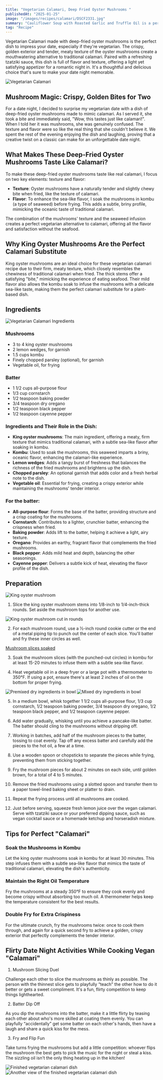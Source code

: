 ```yaml
---
title: "Vegetarian Calamari, Deep Fried Oyster Mushrooms "
publishedAt: "2025-01-25"
image: "/images/recipes/calamari/DSCF2331.jpg"
summary: "Cauliflower Soup with Roasted Garlic and Truffle Oil is a perfect date night dish that's both elegant and comforting."
tag: "Recipe"
---
```


Vegetarian Calamari made with deep-fried oyster mushrooms is the perfect dish to impress your date, especially if they're vegetarian. The crispy, golden exterior and tender, meaty texture of the oyster mushrooms create a mouthwatering alternative to traditional calamari. Paired with a refreshing tzatziki sauce, this dish is full of flavor and texture, offering a light yet satisfying appetizer for a romantic night in. It's a thoughtful and delicious choice that's sure to make your date night memorable.

![Vegetarian Calamari](/images/recipes/calamari/DSCF2345.jpg)

## Mushroom Magic: Crispy, Golden Bites for Two

For a date night, I decided to surprise my vegetarian date with a dish of deep-fried oyster mushrooms made to mimic calamari. As I served it, she took a bite and immediately said, "Wow, this tastes just like calamari!". When I told her it was mushrooms, she was genuinely confused. The texture and flavor were so like the real thing that she couldn't believe it. We spent the rest of the evening enjoying the dish and laughing, proving that a creative twist on a classic can make for an unforgettable date night.

## What Makes These Deep-Fried Oyster Mushrooms Taste Like Calamari?

To make these deep-fried oyster mushrooms taste like real calamari, I focus on two key elements: texture and flavor:

- **Texture**: Oyster mushrooms have a naturally tender and slightly chewy bite when fried, like the texture of calamari.
- **Flavor**: To enhance the sea-like flavor, I soak the mushrooms in kombu (a type of seaweed) before frying. This adds a subtle, briny profile, mimicking the oceanic taste of traditional calamari.

The combination of the mushrooms' texture and the seaweed infusion creates a perfect vegetarian alternative to calamari, offering all the flavor and satisfaction without the seafood.

## Why King Oyster Mushrooms Are the Perfect Calamari Substitute

King oyster mushrooms are an ideal choice for these vegetarian calamari recipe due to their firm, meaty texture, which closely resembles the chewiness of traditional calamari when fried. The thick stems offer a satisfying "bite," mimicking the experience of eating seafood. Their mild flavor also allows the kombu soak to infuse the mushrooms with a delicate sea-like taste, making them the perfect calamari substitute for a plant-based dish.

## Ingredients

![Vegetarian Calamari Ingredients](/images/recipes/calamari/DSCF2266.jpg)

### Mushrooms

- 3 to 4 king oyster mushrooms
- 2 lemon wedges, for garnish
- 1.5 cups kombu
- Finely chopped parsley (optional), for garnish
- Vegetable oil, for frying

### Batter

- 1 1/2 cups all-purpose flour
- 1/3 cup cornstarch
- 1/2 teaspoon baking powder
- 3/4 teaspoon dry oregano
- 1/2 teaspoon black pepper
- 1/2 teaspoon cayenne pepper

### Ingredients and Their Role in the Dish:

- **King oyster mushrooms**: The main ingredient, offering a meaty, firm texture that mimics traditional calamari, with a subtle sea-like flavor after soaking in kombu.
- **Kombu**: Used to soak the mushrooms, this seaweed imparts a briny, oceanic flavor, enhancing the calamari-like experience.
- **Lemon wedges**: Adds a tangy burst of freshness that balances the richness of the fried mushrooms and brightens up the dish.
- **Chopped parsley**: An optional garnish that adds color and a fresh herbal note to the dish.
- **Vegetable oil**: Essential for frying, creating a crispy exterior while maintaining the mushrooms' tender interior.

### For the batter:

- **All-purpose flour**: Forms the base of the batter, providing structure and a crisp coating for the mushrooms.
- **Cornstarch**: Contributes to a lighter, crunchier batter, enhancing the crispness when fried.
- **Baking powder**: Adds lift to the batter, helping it achieve a light, airy texture.
- **Oregano**: Provides an earthy, fragrant flavor that complements the fried mushrooms.
- **Black pepper**: Adds mild heat and depth, balancing the other seasonings.
- **Cayenne pepper**: Delivers a subtle kick of heat, elevating the flavor profile of the dish.

## Preparation

![King oyster mushroom](/images/recipes/calamari/DSCF2286.jpg)

1. Slice the king oyster mushroom stems into 1/8-inch to 1/4-inch-thick rounds. Set aside the mushroom tops for another use.

![King oyster mushroom cut in rounds](/images/recipes/calamari/DSCF2297.jpg)

2. For each mushroom round, use a ½-inch round cookie cutter or the end of a metal piping tip to punch out the center of each slice. You'll batter and fry these inner circles as well.

[Mushroom slices soaked](/images/recipes/calamari/DSCF2301.jpg)

3. Soak the mushroom slices (with the punched-out circles) in kombu for at least 15-20 minutes to infuse them with a subtle sea-like flavor.

4. Heat vegetable oil in a deep fryer or a large pot with a thermometer to 350°F. If using a pot, ensure there's at least 2 inches of oil on the bottom for proper frying.

![Premixed dry ingredients in bowl](/images/recipes/calamari/DSCF2269.jpg)
![Mixed dry ingredients in bowl](/images/recipes/calamari/DSCF2279.jpg)

5. In a medium bowl, whisk together 1 1/2 cups all-purpose flour, 1/3 cup cornstarch, 1/2 teaspoon baking powder, 3/4 teaspoon dry oregano, 1/2 teaspoon black pepper, and 1/2 teaspoon cayenne pepper.

6. Add water gradually, whisking until you achieve a pancake-like batter. The batter should cling to the mushrooms without dripping off.

7. Working in batches, add half of the mushroom pieces to the batter, tossing to coat evenly. Tap off any excess batter and carefully add the pieces to the hot oil, a few at a time.

8. Use a wooden spoon or chopsticks to separate the pieces while frying, preventing them from sticking together.

9. Fry the mushroom pieces for about 2 minutes on each side, until golden brown, for a total of 4 to 5 minutes.

10. Remove the fried mushrooms using a slotted spoon and transfer them to a paper towel-lined baking sheet or platter to drain.

11. Repeat the frying process until all mushrooms are cooked.

12. Just before serving, squeeze fresh lemon juice over the vegan calamari. Serve with tzatziki sauce or your preferred dipping sauce, such as vegan cocktail sauce or a homemade ketchup and horseradish mixture.

## Tips for Perfect "Calamari"

### Soak the Mushrooms in Kombu

Let the king oyster mushrooms soak in kombu for at least 30 minutes. This step infuses them with a subtle sea-like flavor that mimics the taste of traditional calamari, elevating the dish's authenticity.

### Maintain the Right Oil Temperature

Fry the mushrooms at a steady 350°F to ensure they cook evenly and become crispy without absorbing too much oil. A thermometer helps keep the temperature consistent for the best results.

### Double Fry for Extra Crispiness

For the ultimate crunch, fry the mushrooms twice: once to cook them through, and again for a quick second fry to achieve a golden, crispy exterior that perfectly complements the tender interior.

## Flirty Date Night Activities While Cooking Vegan "Calamari"

1. Mushroom Slicing Duel

Challenge each other to slice the mushrooms as thinly as possible. The person with the thinnest slice gets to playfully “teach” the other how to do it better or gets a sweet compliment. It's a fun, flirty competition to keep things lighthearted.

2. Batter Dip Off

As you dip the mushrooms into the batter, make it a little flirty by teasing each other about who's more skilled at coating them evenly. You can playfully “accidentally” get some batter on each other's hands, then have a laugh and share a quick kiss for the mess.

3. Fry and Flip Fun

Take turns frying the mushrooms but add a little competition: whoever flips the mushroom the best gets to pick the music for the night or steal a kiss. The sizzling oil isn't the only thing heating up in the kitchen!

![Finished vegetarian calamari dish](/images/recipes/calamari/DSCF2331.jpg)
![Another view of the finished vegetarian calamari dish](/images/recipes/calamari/DSCF2346.jpg)